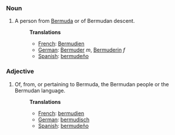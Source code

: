 ===Noun===
#A person from [[Bermuda]] or of Bermudan descent.
#:'''Translations'''
#:*[[French]]: [[Bermudien]]
#:*[[German]]: [[Bermuder]] ''m'', [[Bermuderin]] ''f''
#:*[[Spanish]]: [[bermudeño]]

===Adjective===
#Of, from, or pertaining to Bermuda, the Bermudan people or the Bermudan language.
#:'''Translations'''
#:*[[French]]: [[bermudien]]
#:*[[German]]: [[bermudisch]]
#:*[[Spanish]]: [[bermudeño]]